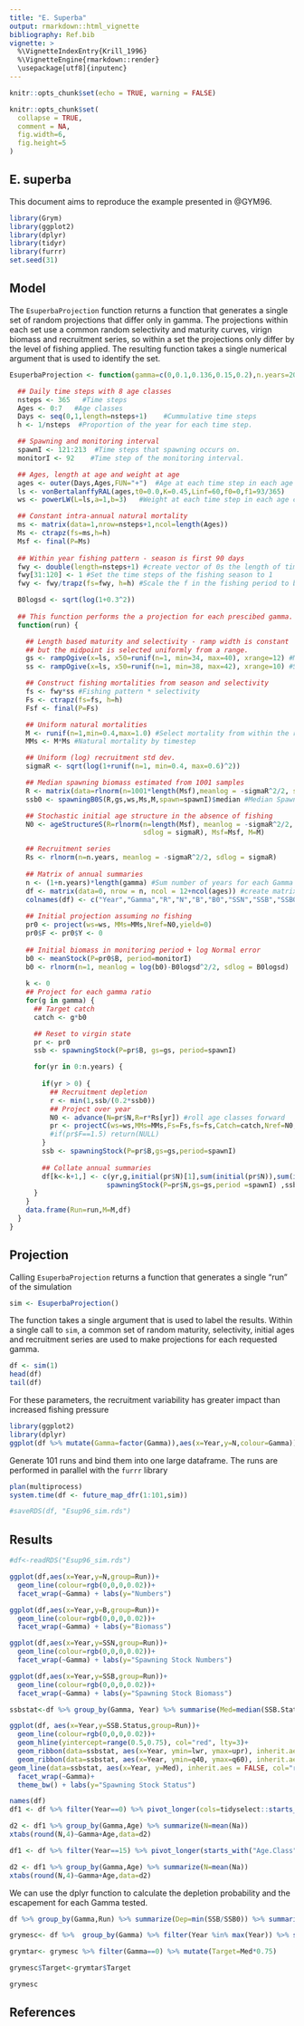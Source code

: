 ```yaml
---
title: "E. Superba"
output: rmarkdown::html_vignette
bibliography: Ref.bib
vignette: >
  %\VignetteIndexEntry{Krill_1996}
  %\VignetteEngine{rmarkdown::render}
  \usepackage[utf8]{inputenc}
---
```

```r
knitr::opts_chunk$set(echo = TRUE, warning = FALSE)
```


```r
knitr::opts_chunk$set(
  collapse = TRUE,
  comment = NA,
  fig.width=6,
  fig.height=5
)

```

## E. superba

This document aims to reproduce the example presented in @GYM96.


```r
library(Grym)
library(ggplot2)
library(dplyr)
library(tidyr)
library(furrr)
set.seed(31)
```


## Model

The `EsuperbaProjection` function returns a function that generates a single set of random projections that
differ only in gamma.  The projections within each set use a common random selectivity and maturity
curves, virign biomass and recruitment series, so within a set the projections only differ by the
level of fishing applied.  The resulting function takes a single numerical argument that is used to
identify the set.

```r
EsuperbaProjection <- function(gamma=c(0,0.1,0.136,0.15,0.2),n.years=20) {

  ## Daily time steps with 8 age classes
  nsteps <- 365   #Time steps
  Ages <- 0:7   #Age classes
  Days <- seq(0,1,length=nsteps+1)    #Cummulative time steps
  h <- 1/nsteps  #Proportion of the year for each time step. 

  ## Spawning and monitoring interval
  spawnI <- 121:213  #Time steps that spawning occurs on. 
  monitorI <- 92    #Time step of the monitoring interval. 

  ## Ages, length at age and weight at age
  ages <- outer(Days,Ages,FUN="+")  #Age at each time step in each age class. 
  ls <- vonBertalanffyRAL(ages,t0=0.0,K=0.45,Linf=60,f0=0,f1=93/365)   #Length at each time step in each age class. 
  ws <- powerLW(L=ls,a=1,b=3)   #Weight at each time step in each age class. 

  ## Constant intra-annual natural mortality
  ms <- matrix(data=1,nrow=nsteps+1,ncol=length(Ages))
  Ms <- ctrapz(fs=ms,h=h)
  Msf <- final(P=Ms)
  
  ## Within year fishing pattern - season is first 90 days
  fwy <- double(length=nsteps+1) #create vector of 0s the length of time steps
  fwy[31:120] <- 1 #Set the time steps of the fishing season to 1 
  fwy <- fwy/trapz(fs=fwy, h=h) #Scale the f in the fishing period to be 1 across the year

  B0logsd <- sqrt(log(1+0.3^2))
  
  ## This function performs the a projection for each prescibed gamma.
  function(run) {

    ## Length based maturity and selectivity - ramp width is constant
    ## but the midpoint is selected uniformly from a range.
    gs <- rampOgive(x=ls, x50=runif(n=1, min=34, max=40), xrange=12) #Maturity
    ss <- rampOgive(x=ls, x50=runif(n=1, min=38, max=42), xrange=10) #Selectivity

    ## Construct fishing mortalities from season and selectivity
    fs <- fwy*ss #Fishing pattern * selectivity
    Fs <- ctrapz(fs=fs, h=h) 
    Fsf <- final(P=Fs)

    ## Uniform natural mortalities 
    M <- runif(n=1,min=0.4,max=1.0) #Select mortality from within the range
    MMs <- M*Ms #Natural mortality by timestep

    ## Uniform (log) recruitment std dev. 
    sigmaR <- sqrt(log(1+runif(n=1, min=0.4, max=0.6)^2))

    ## Median spawning biomass estimated from 1001 samples
    R <- matrix(data=rlnorm(n=1001*length(Msf),meanlog = -sigmaR^2/2, sdlog=sigmaR),                    nrow = 1001,ncol = length(Msf)) #Recruitment matrix
    ssb0 <- spawningB0S(R,gs,ws,Ms,M,spawn=spawnI)$median #Median Spawning biomass

    ## Stochastic initial age structure in the absence of fishing
    N0 <- ageStructureS(R=rlnorm(n=length(Msf), meanlog = -sigmaR^2/2,
                                 sdlog = sigmaR), Msf=Msf, M=M)

    ## Recruitment series
    Rs <- rlnorm(n=n.years, meanlog = -sigmaR^2/2, sdlog = sigmaR)
    
    ## Matrix of annual summaries
    n <- (1+n.years)*length(gamma) #Sum number of years for each Gamma
    df <- matrix(data=0, nrow = n, ncol = 12+ncol(ages)) #create matrix of data
    colnames(df) <- c("Year","Gamma","R","N","B","B0","SSN","SSB","SSB0","SSB.Status","Catch","F",paste0("Age.Class.",1:ncol(ages))) #Set Column names
    
    ## Initial projection assuming no fishing
    pr0 <- project(ws=ws, MMs=MMs,Nref=N0,yield=0) 
    pr0$F <- pr0$Y <- 0
    
    ## Initial biomass in monitoring period + log Normal error
    b0 <- meanStock(P=pr0$B, period=monitorI)
    b0 <- rlnorm(n=1, meanlog = log(b0)-B0logsd^2/2, sdlog = B0logsd)
    
    k <- 0
    ## Project for each gamma ratio
    for(g in gamma) {
      ## Target catch
      catch <- g*b0

      ## Reset to virgin state
      pr <- pr0
      ssb <- spawningStock(P=pr$B, gs=gs, period=spawnI) 

      for(yr in 0:n.years) {
        
        if(yr > 0) {
          ## Recruitment depletion
          r <- min(1,ssb/(0.2*ssb0))
          ## Project over year
          N0 <- advance(N=pr$N,R=r*Rs[yr]) #roll age classes forward
          pr <- projectC(ws=ws,MMs=MMs,Fs=Fs,fs=fs,Catch=catch,Nref=N0,yield=1,Fmax=1.5) #Yearly projections for known catch.
          #if(pr$F==1.5) return(NULL)
        }
        ssb <- spawningStock(P=pr$B,gs=gs,period=spawnI)
      
        ## Collate annual summaries
        df[k<-k+1,] <- c(yr,g,initial(pr$N)[1],sum(initial(pr$N)),sum(initial(pr$B)),b0,
                        spawningStock(P=pr$N,gs=gs,period =spawnI) ,ssb, ssb0, ssb/ssb0 , sum(pr$Y) ,pr$F, initial(pr$N))
      }
    }
    data.frame(Run=run,M=M,df)
  }
}
```



## Projection

Calling `EsuperbaProjection` returns a function that generates a single "run" of the simulation
```r
sim <- EsuperbaProjection() 
```

The function takes a single argument that is used to label the results.  Within a single call to
`sim`, a common set of random maturity, selectivity, initial ages and recruitment series are used to
make projections for each requested gamma.
```r
df <- sim(1)
head(df)
tail(df)
```

For these parameters, the recruitment variability has greater impact
than increased fishing pressure
```r
library(ggplot2)
library(dplyr)
ggplot(df %>% mutate(Gamma=factor(Gamma)),aes(x=Year,y=N,colour=Gamma))+geom_line()
```

Generate 101 runs and bind them into one large dataframe.  The runs are performed in parallel with
the `furrr` library
```r
plan(multiprocess)
system.time(df <- future_map_dfr(1:101,sim))

#saveRDS(df, "Esup96_sim.rds")
```

## Results

```r
#df<-readRDS("Esup96_sim.rds")
```


```r
ggplot(df,aes(x=Year,y=N,group=Run))+
  geom_line(colour=rgb(0,0,0,0.02))+
  facet_wrap(~Gamma) + labs(y="Numbers")
```

```r
ggplot(df,aes(x=Year,y=B,group=Run))+
  geom_line(colour=rgb(0,0,0,0.02))+
  facet_wrap(~Gamma) + labs(y="Biomass")
```

```r
ggplot(df,aes(x=Year,y=SSN,group=Run))+
  geom_line(colour=rgb(0,0,0,0.02))+
  facet_wrap(~Gamma) + labs(y="Spawning Stock Numbers")
```

```r
ggplot(df,aes(x=Year,y=SSB,group=Run))+
  geom_line(colour=rgb(0,0,0,0.02))+
  facet_wrap(~Gamma) + labs(y="Spawning Stock Biomass")
```


```r
ssbstat<-df %>% group_by(Gamma, Year) %>% summarise(Med=median(SSB.Status), upr=quantile(SSB.Status, 0.975),lwr=quantile(SSB.Status, 0.025),q60=quantile(SSB.Status, 0.1),q40=quantile(SSB.Status, 0.9))

ggplot(df, aes(x=Year,y=SSB.Status,group=Run))+
  geom_line(colour=rgb(0,0,0,0.02))+
  geom_hline(yintercept=range(0.5,0.75), col="red", lty=3)+
  geom_ribbon(data=ssbstat, aes(x=Year, ymin=lwr, ymax=upr), inherit.aes = FALSE, alpha=0.2)+
  geom_ribbon(data=ssbstat, aes(x=Year, ymin=q40, ymax=q60), inherit.aes = FALSE, alpha=0.5)+
geom_line(data=ssbstat, aes(x=Year, y=Med), inherit.aes = FALSE, col="red")+
  facet_wrap(~Gamma)+
  theme_bw() + labs(y="Spawning Stock Status")

```


```r
names(df)
df1 <- df %>% filter(Year==0) %>% pivot_longer(cols=tidyselect::starts_with("Age.Class"),  names_prefix = "Age.Class.",names_to="Age",values_to="Na")
```



```r
d2 <- df1 %>% group_by(Gamma,Age) %>% summarize(N=mean(Na))
xtabs(round(N,4)~Gamma+Age,data=d2)
```



```r
df1 <- df %>% filter(Year==15) %>% pivot_longer(starts_with("Age.Class"),names_prefix = "Age.Class.",names_to="Age",values_to="Na")
```


```r
d2 <- df1 %>% group_by(Gamma,Age) %>% summarize(N=mean(Na))
xtabs(round(N,4)~Gamma+Age,data=d2)
```

We can use the dplyr function to calculate the depletion probability and the escapement for each Gamma tested. 

```r
df %>% group_by(Gamma,Run) %>% summarize(Dep=min(SSB/SSB0)) %>% summarize(Pr=mean(Dep < 0.2))

grymesc<- df %>%  group_by(Gamma) %>% filter(Year %in% max(Year)) %>% summarise(Med=median(SSB/SSB0))

grymtar<- grymesc %>% filter(Gamma==0) %>% mutate(Target=Med*0.75)

grymesc$Target<-grymtar$Target

grymesc

```


## References
